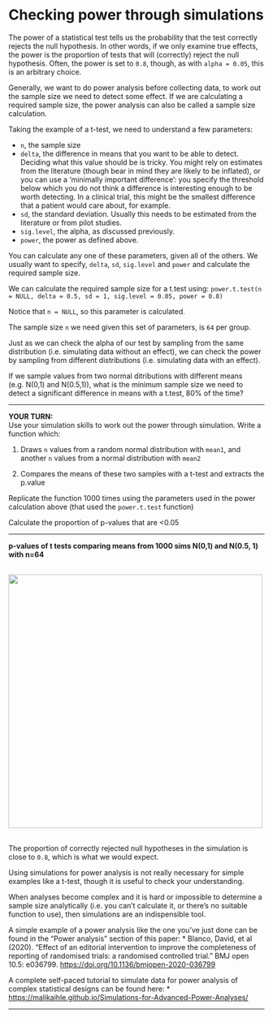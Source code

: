 # Checking power through simulations

The power of a statistical test tells us the probability that the test correctly rejects the null hypothesis. In other words, if we only examine true effects, the power is the proportion of tests that will (correctly) reject the null hypothesis. Often, the power is set to `0.8`, though, as with `alpha = 0.05`, this is an arbitrary choice. 

Generally, we want to do power analysis before collecting data, to work out the sample size we need to detect some effect. If we are calculating a required sample size, the power analysis can also be called a sample size calculation. 

Taking the example of a t-test, we need to understand a few parameters:

* `n`, the sample size
* `delta`, the difference in means that you want to be able to detect. Deciding what this value should be is tricky. You might rely on estimates from the literature (though bear in mind they are likely to be inflated), or you can use a 'minimally important difference': you specify the threshold below which you do not think a difference is interesting enough to be worth detecting. In a clinical trial, this might be the smallest difference that a patient would care about, for example. 
* `sd`, the standard deviation. Usually this needs to be estimated from the literature or from pilot studies. 
* `sig.level`, the alpha, as discussed previously. 
* `power`, the power as defined above.

You can calculate any one of these parameters, given all of the others. We usually want to specify, `delta`, `sd`, `sig.level` and `power` and calculate the required sample size.

We can calculate the required sample size for a t.test using:
`power.t.test(n = NULL, delta = 0.5, sd = 1, sig.level = 0.05, power = 0.8)`

Notice that `n = NULL`, so this parameter is calculated. 

The sample size `n` we need given this set of parameters, is `64` per group.


Just as we can check the alpha of our test by sampling from the same distribution (i.e. simulating data without an effect), we can check the power by sampling from different distributions (i.e. simulating data with an effect).

If we sample values from two normal ditributions with different means (e.g. N(0,1) and N(0.5,1)), what is the minimum sample size we need to detect a significant difference in means with a t.test, 80% of the time?

***

**YOUR TURN:**  
Use your simulation skills to work out the power through simulation.
Write a function which:

1. Draws `n` values from a random normal distribution with `mean1`, and another `n` values from a normal distribution with `mean2`

2. Compares the means of these two samples with a t-test and extracts the p.value

Replicate the function 1000 times using the parameters used in the power calculation above (that used the `power.t.test` function)

Calculate the proportion of p-values that are <0.05

***

**p-values of t tests comparing means from 1000 sims N(0,1) and N(0.5, 1) with n=64**  

<br/>
<img src="../assets/hist-power.png" width="500">  
<br/>

The proportion of correctly rejected null hypotheses in the simulation is close to `0.8`, which is what we would expect. 

Using simulations for power analysis is not really necessary for simple examples like a t-test, though it is useful to check your understanding. 

When analyses become complex and it is hard or impossible to determine a sample size analytically (i.e. you can't calculate it, or there's no suitable function to use), then simulations are an indispensible tool.

A simple example of a power analysis like the one you've just done can be found in the "Power analysis" section of this paper:
* Blanco, David, et al (2020). "Effect of an editorial intervention to improve the completeness of reporting of randomised trials: a randomised controlled trial." BMJ open 10.5: e036799. <a href="https://doi.org/10.1136/bmjopen-2020-036799" target="_blank">https://doi.org/10.1136/bmjopen-2020-036799</a>

A complete self-paced tutorial to simulate data for power analysis of complex statistical designs can be found here:
* <a href="https://malikaihle.github.io/Simulations-for-Advanced-Power-Analyses/" target="_blank">https://malikaihle.github.io/Simulations-for-Advanced-Power-Analyses/</a> 

***



